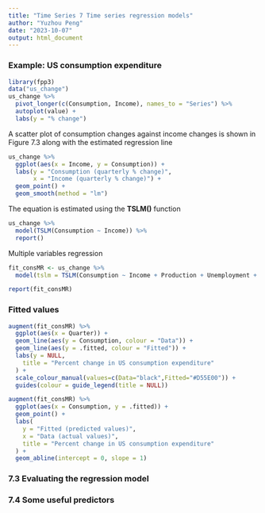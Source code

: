 ---
title: "Time Series 7 Time series regression models"
author: "Yuzhou Peng"
date: "2023-10-07"
output: html_document
---

### Example: US consumption expenditure
```{r}
library(fpp3)
data("us_change")
us_change %>%
  pivot_longer(c(Consumption, Income), names_to = "Series") %>%
  autoplot(value) +
  labs(y = "% change")
```
A scatter plot of consumption changes against income changes is shown in Figure 7.3 along with the estimated regression line
```{r}
us_change %>%
  ggplot(aes(x = Income, y = Consumption)) +
  labs(y = "Consumption (quarterly % change)",
       x = "Income (quarterly % change)") +
  geom_point() +
  geom_smooth(method = "lm")
```
The equation is estimated using the **TSLM()** function
```{r}
us_change %>%
  model(TSLM(Consumption ~ Income)) %>%
  report()
```
Multiple variables regression
```{r}
fit_consMR <- us_change %>%
  model(tslm = TSLM(Consumption ~ Income + Production + Unemployment + Savings))

report(fit_consMR)
```

### Fitted values
```{r}
augment(fit_consMR) %>%
  ggplot(aes(x = Quarter)) +
  geom_line(aes(y = Consumption, colour = "Data")) +
  geom_line(aes(y = .fitted, colour = "Fitted")) +
  labs(y = NULL,
    title = "Percent change in US consumption expenditure"
  ) +
  scale_colour_manual(values=c(Data="black",Fitted="#D55E00")) +
  guides(colour = guide_legend(title = NULL))

augment(fit_consMR) %>%
  ggplot(aes(x = Consumption, y = .fitted)) +
  geom_point() +
  labs(
    y = "Fitted (predicted values)",
    x = "Data (actual values)",
    title = "Percent change in US consumption expenditure"
  ) +
  geom_abline(intercept = 0, slope = 1)
```

### 7.3 Evaluating the regression model
### 7.4 Some useful predictors